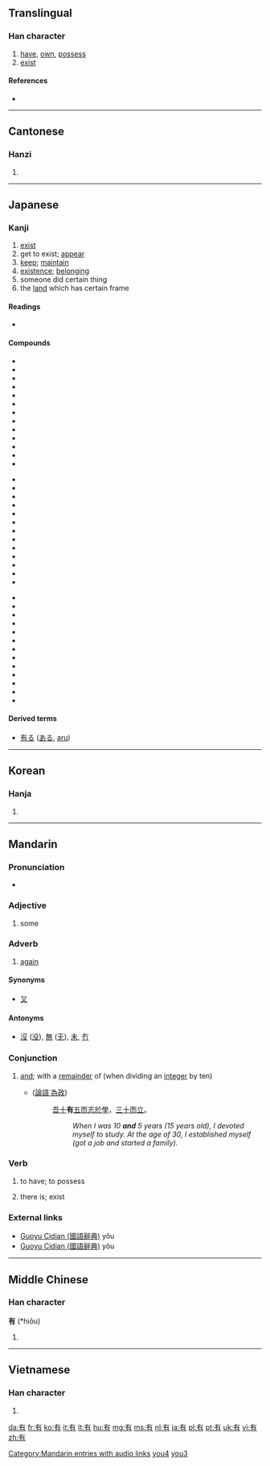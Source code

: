 ==Translingual==
{{Han stroke|[[Image:有-order.gif]]<br>Traditional stroke order<br>[[Image:有-jorder.gif]]<br>Japanese and Korean<br>stroke order}}

===Han character===
{{Han char|rn=74|rad=月|as=02|sn=6|four=4022<sub>7</sub>|canj=大月 (KB)}}

# [[have]], [[own]], [[possess]]
# [[exist]]

====References====
* {{Han ref|kx=0504.200|dkj=14332|dj=0880.020|hdz=32041.050|uh=6709|ud=26377|bh=A6B3|bd=42675}}

----

==Cantonese==

===Hanzi===
{{yue-hanzi|jyut=|y=yau5, yau6}}

# {{defn|Cantonese|sort=月02}}

----

==Japanese==

===Kanji===
{{ja-kanji|grade=3|rs=月02}}

# [[exist]]
# get to exist; [[appear]]
# [[keep]]; [[maintain]]
# [[existence]]; [[belonging]]
# someone did certain thing
# the [[land]] which has certain frame

====Readings====
* {{ja-readings|kanon=[[ゆう]] ([[yū]])|goon=[[う]] ([[u]])|kun=[[ある]] ([[aru]]), [[もつ]] ([[motsu]]), [[たもつ]] ([[tamotsu]])|nadzuke=[[あり]] (''ari''), [[すみ]] (''sumi''), [[たもつ]] (''tamotsu''), [[とお]] (''tō''), [[とも]] (''tomo''), [[なお]] (''nao''), [[なり]] (''nari''), [[みち]] (''michi''), [[もち]] (''mochi''), [[り]] (''ri'')}}

====Compounds====
{{top3}}
*{{l|ja|sc=Jpan|有余|tr=ゆうよ, yūyo}}
*{{l|ja|sc=Jpan|有明|tr=ありあけ, ariake}}
*{{l|ja|sc=Jpan|有意|tr=ゆうい, yūi}}
*{{l|ja|sc=Jpan|有為|tr=ゆうい, yūi}}
*{{l|ja|sc=Jpan|有卦|tr=うけ, uke}}
*{{l|ja|sc=Jpan|有職|tr=ゆうしょく, yūshoku}}
*{{l|ja|sc=Jpan|有識|tr=ゆうしき, yūshiki}}
*{{l|ja|sc=Jpan|有象無象|tr=うぞうむぞう, uzōmuzō}}
*{{l|ja|sc=Jpan|有益|tr=ゆうえき, yūeki}}
*{{l|ja|sc=Jpan|有縁|tr=ゆうえん, yūen}}
*{{l|ja|sc=Jpan|有休|tr=ゆうきゅう, yūkyū}}
*{{l|ja|sc=Jpan|有窮|tr=ゆうきゅう, yūkyū}}
*{{l|ja|sc=Jpan|有功|tr=ゆうこう, yūkō}}
{{mid3}}
*{{l|ja|sc=Jpan|有頂天|tr=うちょうてん, uchōten}}
*{{l|ja|sc=Jpan|有徳|tr=ゆうとく, yūtoku}}
*{{l|ja|sc=Jpan|有名無実|tr=ゆうめいむじつ, yūmeimujitsu}}
*{{l|ja|sc=Jpan|有無|tr=うむ, umu}}
*{{l|ja|sc=Jpan|有耶無耶|tr=うやむや, uyamuya}}
*{{l|ja|sc=Jpan|有事|tr=ゆうじ, yūji}}
*{{l|ja|sc=Jpan|有能|tr=ゆうのう, yūnō}}
*{{l|ja|sc=Jpan|有機|tr=ゆうき, yūki}}
*{{l|ja|sc=Jpan|有識者|tr=ゆうしきしゃ, yūshikisha}}
*{{l|ja|sc=Jpan|有終|tr=ゆうしゅう, yūshū}}
*{{l|ja|sc=Jpan|有情|tr=ゆうじょう, yūjō}}
*{{l|ja|sc=Jpan|有色|tr=ゆうしょく, yūshoku}}
*{{l|ja|sc=Jpan|有身|tr=ゆうしん, yūshin}}
{{mid3}}
*{{l|ja|sc=Jpan|有限|tr=ゆうげん, yūgen}}
*{{l|ja|sc=Jpan|有恒|tr=ゆうこう, yūkō}}
*{{l|ja|sc=Jpan|有効|tr=ゆうこう, yūkō}}
*{{l|ja|sc=Jpan|有司|tr=ゆうし, yūshi}}
*{{l|ja|sc=Jpan|有数|tr=ゆうすう, yūsū}}
*{{l|ja|sc=Jpan|有職故実|tr=ゆうそくこじつ, yūsokukojitsu}}
*{{l|ja|sc=Jpan|有望|tr=ゆうぼう, yūbō}}
*{{l|ja|sc=Jpan|有名|tr=ゆうめい, yūmei}}
*{{l|ja|sc=Jpan|有徳人|tr=ゆうとくじん, yūtokujin}}
*{{l|ja|sc=Jpan|有用|tr=ゆうよう, yūyō}}
*{{l|ja|sc=Jpan|有利|tr=ゆうり, yūri}}
*{{l|ja|sc=Jpan|有理|tr=ゆうり, yūri}}
*{{l|ja|sc=Jpan|有理数|tr=ゆうりすう, yūrisū}}
{{bottom}}

====Derived terms====
* [[有る]] ([[ある]], [[aru]])

----

==Korean==

===Hanja===
{{ko-hanja|hangeul=유|eumhun=[[있다]] (Itta)|rv=yu|mr=yu|y=yu}}

# {{defn|Korean|sort=月02}}

----

==Mandarin==
{{zh-hanzi|[[有]]}}

===Pronunciation===
* {{audio|zh-yǒu.ogg|audio}}

===Adjective===
{{cmn-adj|ts|pin=yǒu|pint=you3|rs=月02}}

# {{Beginning Mandarin|lang=zh-tw|skey=月02}} some

===Adverb===
{{cmn-adv|ts|pin=yòu|pint=you4|rs=月02}}

# {{archaic|lang=zh-tw|skey=月02}} [[again]]

====Synonyms====
* [[又]]

====Antonyms====
* [[沒]] ([[没]]), [[無]] ([[无]]), [[未]],  [[冇]]

===Conjunction===
{{cmn-conj|ts|pin=yòu|pint=you4|rs=月02}}

# {{archaic|lang=zh-tw|skey=月02}} [[and]]; with a [[remainder]] of (when dividing an [[integer]] by ten)
#* {{RQ:Confucius}} ([[:zh:s:論語#為政第二|論語˙為政]])
#*: [[吾]][[十]]'''有'''[[五]][[而]][[志]][[於]][[學]]，[[三]][[十]][[而]][[立]]。
#*:: ''When I was 10 '''and''' 5 years (15 years old), I devoted myself to study.  At the age of 30, I established myself (got a job and started a family).''

===Verb===
{{cmn-verb|ts|pin=yǒu|pint=you3|rs=月02}}

# {{Beginning Mandarin|lang=zh-tw|skey=月02}} to have; to possess
# {{Beginning Mandarin|lang=zh-tw|skey=月02}} there is; exist

===External links===
* [http://140.111.34.46/cgi-bin/dict/GetContent.cgi?Database=dict&DocNum=147625&GraphicWord=yes&QueryString=%A6%B3$ Guoyu Cidian (國語辭典)] yǒu
* [http://140.111.34.46/cgi-bin/dict/GetContent.cgi?Database=dict&DocNum=148175&GraphicWord=yes&QueryString=%A6%B3$ Guoyu Cidian (國語辭典)] yòu

[[Category:Mandarin entries with audio links]]
[[Category:zh-cn:Archaic|you4]]
[[Category:zh-cn:Beginning Mandarin|you3]]

----

==Middle Chinese==

===Han character===
'''有''' (*hiǒu)<!--asterisk indicates that this is a reconstructed pronunciation-->

# {{defn|Middle Chinese|sort=月02}}

----

==Vietnamese==

===Han character===
{{vi-hantu|[[hữu]], [[hỡi]], [[hơi]]|rs=月02}}

# {{defn|Vietnamese|sort=月02}}

[[da:有]]
[[fr:有]]
[[ko:有]]
[[it:有]]
[[lt:有]]
[[hu:有]]
[[mg:有]]
[[ms:有]]
[[nl:有]]
[[ja:有]]
[[pl:有]]
[[pt:有]]
[[uk:有]]
[[vi:有]]
[[zh:有]]